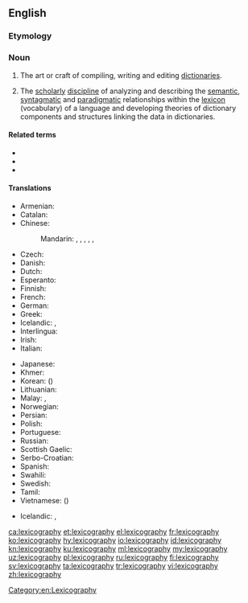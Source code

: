 ==English==
{{wikipedia}}

===Etymology===
{{confix|lexico|graphy|lang=en}}

===Noun===
{{en-noun|~|lexicographies}}

# The art or craft of compiling, writing and editing [[dictionary|dictionaries]].
# {{lb|en|linguistics}} The [[scholarly]] [[discipline]] of analyzing and describing the [[semantic]], [[syntagmatic]] and [[paradigmatic]] relationships within the [[lexicon]] (vocabulary) of a language and developing theories of dictionary components and structures linking the data in dictionaries.

====Related terms====
* {{l|en|lexicographer}}
* {{l|en|lexicon}}
* {{l|en|lexicology}}

====Translations====
{{trans-top|art or craft of writing dictionaries}}
* Armenian: {{t+|hy|բառարանագրություն}}
* Catalan: {{t+|ca|lexicografia|f}}
* Chinese:
*: Mandarin: {{t+|cmn|詞典學|sc=Hani}}, {{t+|cmn|词典学|tr=cídiǎnxué|sc=Hani}}, {{t+|cmn|辭書學|sc=Hani}}, {{t+|cmn|辞书学|tr=císhūxué|sc=Hani}}, {{t|cmn|詞典編輯|sc=Hani}}, {{t|cmn|词典编辑|tr=cídiǎn biānjí|sc=Hani}}
* Czech: {{t+|cs|lexikografie|f}}
* Danish: {{t|da|leksikografi}}
* Dutch: {{t+|nl|lexicografie|f}}
* Esperanto: {{t|eo|leksikografio}}
* Finnish: {{t+|fi|leksikografia}}
* French: {{t+|fr|lexicographie|f}}
* German: {{t+|de|Lexikographie|f}}
* Greek: {{t+|el|λεξικογραφία|f}}
* Icelandic: {{t|is|orðabókargerð|f}}, {{t|is|orðabókagerð|f}}
* Interlingua: {{t|ia|lexicographia}}
* Irish: {{t|ga|foclóireacht|f}}
* Italian: {{t+|it|lessicografia|f}}
{{trans-mid}}
* Japanese: {{t|ja|辞書編集|tr=じしょへんしゅう, jisho henshū|sc=Jpan}}
* Khmer: {{t+|km|វចនលេខន៍|tr=vaj ja nak lek|sc=Khmr}}
* Korean: {{t+|ko|사전학|sc=Kore}} ({{t|ko|詞典學|sc=Kore}})
* Lithuanian: {{t|lt|leksikografija|f}}
* Malay: {{t|ms|perkamusan}}, {{t|ms|leksikografi}}
* Norwegian: {{t+|no|leksikografi}}
* Persian: {{t|fa|فرهنگ‌نویسی|tr=farhang-navisi|sc=fa-Arab}}
* Polish: {{t+|pl|leksykografia|f}}
* Portuguese: {{t+|pt|lexicografia|f}}
* Russian: {{t+|ru|лексикогра́фия|f}}
* Scottish Gaelic: {{t|gd|faclaireachd|f}}
* Serbo-Croatian: {{t+|sh|leksikografija|f}}
* Spanish: {{t+|es|lexicografía|f}}
* Swahili: {{t|sw|leksikografia}}
* Swedish: {{t+|sv|lexikografi}}
* Tamil: {{t+|ta|பேரகரமுதலி|sc=Taml}}
* Vietnamese: {{t+|vi|từ điển học}} ({{t|vi|詞典學}})
{{trans-bottom}}

{{trans-top|scholarly discipline of analyzing and describing lexical relationships and developing dictionary structures}}
* Icelandic: {{t|is|orðabókafræði|f}}, {{t|is|orðabókarfræði|f}}
{{trans-mid}}
{{trans-bottom}}

[[Category:en:Lexicography]]

[[ca:lexicography]]
[[et:lexicography]]
[[el:lexicography]]
[[fr:lexicography]]
[[ko:lexicography]]
[[hy:lexicography]]
[[io:lexicography]]
[[id:lexicography]]
[[kn:lexicography]]
[[ku:lexicography]]
[[ml:lexicography]]
[[my:lexicography]]
[[uz:lexicography]]
[[pl:lexicography]]
[[ru:lexicography]]
[[fi:lexicography]]
[[sv:lexicography]]
[[ta:lexicography]]
[[tr:lexicography]]
[[vi:lexicography]]
[[zh:lexicography]]